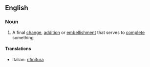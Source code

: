 ==English==

===Noun===
{{en-noun|sg=[[finishing]] [[touch]]|es}}

# A final [[change]], [[addition]] or [[embellishment]] that serves to [[complete]] something

====Translations====
{{top}}
*Italian: [[rifinitura]] {{f}}
{{mid}}

{{bottom}}